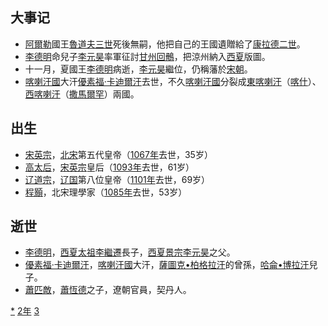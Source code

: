 {{yearTOC|1032|契丹'''[[景福_(辽)|景福]]二年'''，'''[[重熙|重熙]]元年'''；北宋'''[[天圣|天圣]]十年'''，'''[[明道_(宋仁宗)|明道]]元年'''；大理'''[[正治_(段素真)|正治]]六年'''；西夏'''[[顯道|顯道]]元年'''；越南'''[[天成_(李佛瑪)|天成]]五年'''；日本'''[[長元|長元]]五年'''}}

== 大事记 ==
*[[阿爾勒|阿爾勒]]國王[[魯道夫三世|魯道夫三世]]死後無嗣，他把自己的王國遺贈給了[[康拉德二世_(神圣罗马帝国)|康拉德二世]]。
*[[李德明|李德明]]命兒子[[李元昊|李元昊]]率軍征討[[甘州回鶻|甘州回鶻]]，把涼州納入[[西夏|西夏]]版圖。
*十一月，夏國王[[李德明|李德明]]病逝，[[李元昊|李元昊]]繼位，仍稱藩於[[宋朝|宋朝]]。
*[[喀喇汗國|喀喇汗國]]大汗[[優素福·卡迪爾汗|優素福·卡迪爾汗]]去世，不久[[喀喇汗國|喀喇汗國]]分裂成[[東喀喇汗|東喀喇汗]]（[[喀什|喀什]]）、[[西喀喇汗|西喀喇汗]]（[[撒馬爾罕|撒馬爾罕]]）兩國。

== 出生 ==
*[[宋英宗|宋英宗]]，[[北宋|北宋]]第五代皇帝（[[1067年|1067年]]去世，35岁）
*[[高滔滔|高太后]]，[[宋英宗|宋英宗]]皇后（[[1093年|1093年]]去世，61岁）
*[[辽道宗|辽道宗]]，[[辽朝|辽国]]第八位皇帝（[[1101年|1101年]]去世，69岁）
*[[程顥|程顥]]，北宋理學家（[[1085年|1085年]]去世，53岁）

== 逝世 ==
{{Wikisource year mention}}
*[[李德明|李德明]]，[[西夏太祖|西夏太祖]][[李繼遷|李繼遷]]長子，[[西夏景宗|西夏景宗]][[李元昊|李元昊]]之父。
*[[優素福·卡迪爾汗|優素福·卡迪爾汗]]，[[喀喇汗國|喀喇汗國]]大汗，[[薩圖克•柏格拉汗|薩圖克•柏格拉汗]]的曾孫，[[哈侖|哈侖•博拉汗]]兒子。
*[[蕭匹敵|蕭匹敵]]，[[蕭恆德|蕭恆德]]之子，遼朝官員，契丹人。

[[Category:1032年|*]]
[[Category:1030年代|2年]]
[[Category:11世纪各年|3]]